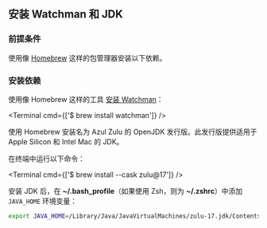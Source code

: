 
## 安装 Watchman 和 JDK

### 前提条件

使用像 [Homebrew](https://brew.sh/) 这样的包管理器安装以下依赖。

### 安装依赖

<Step label="1">

使用像 Homebrew 这样的工具 [安装 Watchman](https://facebook.github.io/watchman/docs/install#macos)：

<Terminal cmd={['$ brew install watchman']} />

</Step>

<Step label="2">

使用 Homebrew 安装名为 Azul Zulu 的 OpenJDK 发行版。此发行版提供适用于 Apple Silicon 和 Intel Mac 的 JDK。

在终端中运行以下命令：

<Terminal cmd={['$ brew install --cask zulu@17']} />

安装 JDK 后，在 **~/.bash_profile**（如果使用 Zsh，则为 **~/.zshrc**）中添加 `JAVA_HOME` 环境变量：

```bash
export JAVA_HOME=/Library/Java/JavaVirtualMachines/zulu-17.jdk/Contents/Home
```

</Step>
